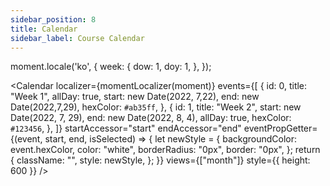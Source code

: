 ```yaml
---
sidebar_position: 8
title: Calendar
sidebar_label: Course Calendar
---
```


moment.locale('ko', {
    week: {
        dow: 1,
        doy: 1,
    },
});

<Calendar
  localizer={momentLocalizer(moment)}
  events={[
    {
      id: 0,
      title: "Week 1",
      allDay: true,
      start: new Date(2022, 7,22),
      end: new Date(2022,7,29),
      hexColor: `#ab35ff`,
    },
    {
      id: 1,
      title: "Week 2",
      start: new Date(2022, 7, 29),
      end: new Date(2022, 8, 4),
      allDay: true,
      hexColor: `#123456`,
    },
  ]}
  startAccessor="start"
  endAccessor="end"
  eventPropGetter={(event, start, end, isSelected) => {
    let newStyle = {
      backgroundColor: event.hexColor,
      color: "white",
      borderRadius: "0px",
      border: "0px",
    };
    return {
      className: "",
      style: newStyle,
    };
  }}
  views={["month"]}
  style={{ height: 600 }}
/>
